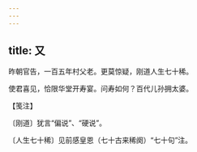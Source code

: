 ```yaml
---
---
---
```

title: 又
---







昨朝官告，一百五年村父老。更莫惊疑，刚道人生七十稀。

使君喜见，恰限华堂开寿宴。问寿如何？百代儿孙拥太婆。





【笺注】


〔刚道〕犹言“偏说”、“硬说”。

〔人生七十稀〕见前感皇恩（七十古来稀阕）“七十句”注。